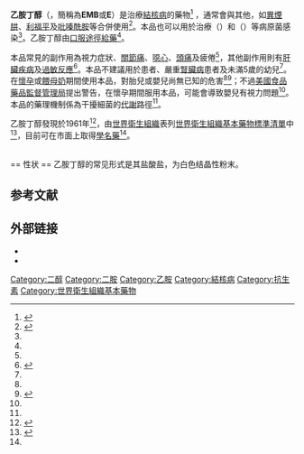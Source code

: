 
{{medical}}
{{chembox
| ImageFile = Ethambutol.svg
| ImageFile_Ref = {{chemboximage|correct|??}}
| ImageName= Stereo, skeletal formula of ethambutol
| ImageFile2 = Ethambutol substance photo.jpg
| ImageFile3 = Ethambutol ball-and-stick.png
| OtherNames = (2''S'',2’''S'')-2,2’-(Ethane-1,2-diyldiimino)dibutan-1-ol<ref>{{cite web|title=ethambutol (CHEBI:4877)|url=https://www.ebi.ac.uk/chebi/searchId.do?chebiId=4877|work=Chemical Entities of Biological Interest|publisher=European Bioinformatics Institute|accessdate=26 April 2012|location=UK|date=18 August 2010|at=Main|archive-date=2014-07-19|archive-url=https://web.archive.org/web/20140719040040/http://www.ebi.ac.uk/chebi/searchId.do?chebiId=4877|dead-url=no}}</ref>
| Section1 = {{chembox Identifiers
| CASNo = 74-55-5
| CASNo_Ref = {{cascite|correct|??}}
| PubChem = 14052
| ChemSpiderID = 13433
| ChemSpiderID_Ref = {{chemspidercite|correct|chemspider}}
| UNII = 8G167061QZ
| UNII_Ref = {{fdacite|correct|FDA}}
| EINECS = 200-810-26
| DrugBank = DB00330
| DrugBank_Ref = {{drugbankcite|correct|drugbank}}
| KEGG = D07925
| KEGG_Ref = {{keggcite|correct|kegg}}
| MeSHName = Ethambutol
| ChEBI = 4877
| ChEBI_Ref = {{ebicite|correct|EBI}}
| ChEMBL = 44884
| ChEMBL_Ref = {{ebicite|correct|EBI}}
| ATCCode_prefix = J04
| ATCCode_suffix = AK02
| SMILES = CC[C@@H](CO)NCCN[C@@H](CC)CO
| StdInChI = 1S/C10H24N2O2/c1-3-9(7-13)11-5-6-12-10(4-2)8-14/h9-14H,3-8H2,1-2H3/t9-,10-/m0/s1
| StdInChI_Ref = {{stdinchicite|correct|chemspider}}
| StdInChIKey = AEUTYOVWOVBAKS-UWVGGRQHSA-N
| StdInChIKey_Ref = {{stdinchicite|correct|chemspider}}
}}
| Section2 = {{chembox Properties
| C = 10
| H = 24
| N = 2
| O = 2
| Appearance = White crystals
| Odor = Odourless
| LogP = −0.291
}}
| Section3 = {{chembox Pharmacology
| AdminRoutes = Oral
| Metabolism = Hepatic
| HalfLife = 3–4 hours
| ProteinBound = 20–30%
| Excretion = Renal
| pregnancy_category = B{{where|date=April 2015}}
| pregnancy_US =
| pregnancy_AU =
| pregnancy_US_comment =
}}
| Section4 = {{chembox Related
| OtherCompounds = {{unbulleted list|[[ethylenediamine|ethylenediamine]]|[[TMEDA|TMEDA]]}}
}}
}}

<!-- Definition and medical uses -->
'''乙胺丁醇'''（{{lang-en|Ethambutol}}，簡稱為'''EMB'''或'''E'''）是治療[[結核病|結核病]]的藥物<ref name=AHFS2016>{{cite web | title = Ethambutol Hydrochloride | url = https://www.drugs.com/monograph/ethambutol-hydrochloride.html | work = drugs.com| publisher= [[The_American_Society_of_Health-System_Pharmacists|The American Society of Health-System Pharmacists]] | access-date = 10 December 2016 | url-status = live | archive-url = https://web.archive.org/web/20160605151353/http://www.drugs.com/monograph/ethambutol-hydrochloride.html | archive-date = 5 June 2016 }}</ref>
，通常會與其他{{le|抗結核病藥|tuberculosis medications}}，如[[異煙肼|異煙肼]]、[[利福平|利福平]]及[[吡嗪酰胺|吡嗪酰胺]]等合併使用<ref name=WHO2008>{{cite book | title = WHO Model Formulary 2008 | year = 2009 | isbn = 9789241547659 | veditors = Stuart MC, Kouimtzi M, Hill SR | hdl = 10665/44053 | publisher = World Health Organization | hdl-access=free |pages=136, 138, 588, 603 }}</ref>。本品也可以用於治療{{le|鳥型分支桿菌|Mycobacterium avium complex}}（{{lang-en|Mycobacterium avium complex}}）和{{le|堪薩斯分枝桿菌|Mycobacterium kansasii}}（{{lang-en|Mycobacterium kansasii}}）等病原菌感染<ref name=AHFS2016/>。乙胺丁醇由[[口服給藥|口服途徑給藥]]<ref name=AHFS2016/>。

<!-- Side effects and mechanism -->
本品常見的副作用為視力症狀、[[關節痛|關節痛]]、[[噁心|噁心]]、[[頭痛|頭痛]]及疲倦<ref name=AHFS2016/>，其他副作用則有[[肝臟疾病|肝臟疾病]]及[[過敏反應|過敏反應]]<ref name=Ric2015>{{cite book| vauthors = Hamilton R |title=Tarascon Pocket Pharmacopoeia |edition= Deluxe Lab-Coat |year= 2015|publisher=Jones & Bartlett Learning|isbn=9781284057560|page=48}}</ref>。本品不建議用於{{le|視神經炎|Optic neuritis}}患者、嚴重[[腎功能衰竭|腎臟病]]患者及未滿5歲的幼兒<ref name=WHO2008/>。在[[妊娠|懷孕]]或[[母乳哺育|餵母奶]]期間使用本品，對胎兒或嬰兒尚無已知的危害<ref name=WHO2008/><ref>{{cite web|title=Prescribing medicines in pregnancy database|url=http://www.tga.gov.au/hp/medicines-pregnancy.htm#.U1Yw8Bc3tqw|work= TGA.gov.au| publisher= [[Therapeutic_Goods_Administration|Therapeutic Goods Administration]], Department of Health, Australia |access-date=22 April 2014|date=3 March 2014|url-status=live|archive-url=https://web.archive.org/web/20140408040902/http://www.tga.gov.au/hp/medicines-pregnancy.htm |archive-date=8 April 2014}}</ref>；不過[[美國食品藥品監督管理局|美國食品藥品監督管理局]]提出警告，在懷孕期間服用本品，可能會導致嬰兒有視力問題<ref name=AHFS2016/>。本品的藥理機制係為干擾細菌的[[代謝|代謝]]路徑<ref name=AHFS2016/>。

<!-- History and culture -->
乙胺丁醇發現於1961年<ref>{{cite book| vauthors = Landau R, Achilladelis B, Scriabine A |title=Pharmaceutical Innovation: Revolutionizing Human Health|date=1999|publisher=Chemical Heritage Foundation|isbn=9780941901215|page=171|url=https://books.google.com/books?id=IH4lPs6S1bMC&pg=PA171 |language=en|url-status=live|archive-url=https://web.archive.org/web/20161220090026/https://books.google.ca/books?id=IH4lPs6S1bMC&pg=PA171| archive-date=2016-12-20}}</ref>，由[[世界衛生組織|世界衛生組織]]表列[[世界衛生組織基本藥物標準清單|世界衛生組織基本藥物標準清單]]中<ref name="WHO21st">{{cite book | title = World Health Organization model list of essential medicines: 21st list 2019 | year = 2019 | hdl = 10665/325771 | publisher = World Health Organization | location = Geneva | id = WHO/MVP/EMP/IAU/2019.06. License: CC BY-NC-SA 3.0 IGO | hdl-access=free }}</ref>，目前可在市面上取得[[通用名藥物|學名藥]]<ref name= Ric2015/>。


<!--'''乙胺丁醇'''（英文名：'''Ethambutol'''；简称：'''EMB''' 或 '''E'''）是一种抑菌性抗结核药物。在[[结核|结核]]病治疗中，作为一线药物常与其它抗结核药联合使用。-->
<br />
== 性状 ==
乙胺丁醇的常见形式是其盐酸盐，为白色结晶性粉末。
==参考文献==
{{reflist}}
==外部链接==
* {{cite web | url = https://www.nlm.nih.gov/medlineplus/druginfo/medmaster/a682550.html | work = Medicine Plus | title = Ethambutol | access-date = 2022-05-15 | archive-date = 2008-10-01 | archive-url = https://web.archive.org/web/20081001223322/http://www.nlm.nih.gov/medlineplus/druginfo/medmaster/a682550.html }}
* {{cite web | url = https://druginfo.nlm.nih.gov/drugportal/name/ethambutol | publisher = U.S. National Library of Medicine | work = Drug Information Portal | title = Ethambutol | access-date = 2022-05-15 | archive-date = 2020-10-20 | archive-url = https://web.archive.org/web/20201020215547/https://druginfo.nlm.nih.gov/drugportal/name/ethambutol }}

{{抗分枝杆菌药物}}

[[Category:二醇|Category:二醇]]
[[Category:二胺|Category:二胺]]
[[Category:乙胺|Category:乙胺]]
[[Category:結核病|Category:結核病]]
[[Category:抗生素|Category:抗生素]]
[[Category:世界衛生組織基本藥物|Category:世界衛生組織基本藥物]]